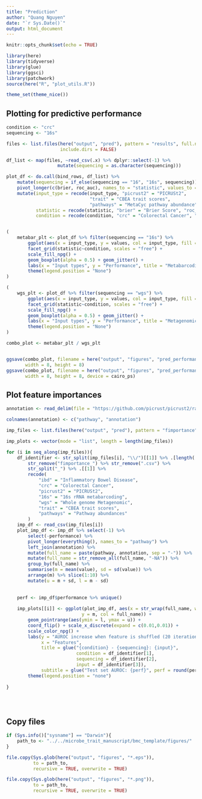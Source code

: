 ```yaml
---
title: "Prediction"
author: "Quang Nguyen"
date: "`r Sys.Date()`"
output: html_document
---
```


```r
knitr::opts_chunk$set(echo = TRUE)
```

```r
library(here)
library(tidyverse)
library(glue)
library(ggsci)
library(patchwork)
source(here("R", "plot_utils.R"))

theme_set(theme_nice())
```

## Plotting for predictive performance  

```r
condition <- "crc"
sequencing <- "16s"

files <- list.files(here("output", "pred"), pattern = "results", full.names = TRUE, 
                    include.dirs = FALSE)

df_list <- map(files, ~read_csv(.x) %>% dplyr::select(-1) %>% 
                   mutate(sequencing = as.character(sequencing)))

plot_df <- do.call(bind_rows, df_list) %>% 
    mutate(sequencing = if_else(sequencing == "16", "16s", sequencing)) %>% 
    pivot_longer(c(brier, roc_auc), names_to = "statistic", values_to = "values") %>% 
    mutate(input_type = recode(input_type, "picrust2" = "PICRUSt2", 
                               "trait" = "CBEA trait scores", 
                               "pathways" = "MetaCyc pathway abundance"),
           statistic = recode(statistic, "brier" = "Brier Score", "roc_auc" = "AUROC"), 
           condition = recode(condition, "crc" = "Colorectal Cancer", "ibd" = "Inflammatory Bowel Disease"))


(
    metabar_plt <- plot_df %>% filter(sequencing == "16s") %>% 
        ggplot(aes(x = input_type, y = values, col = input_type, fill = input_type)) + 
        facet_grid(statistic~condition, scales = "free") +
        scale_fill_npg() +
        geom_boxplot(alpha = 0.5) + geom_jitter() + 
        labs(x = "Input types", y = "Performance", title = "Metabarcoding data set") + 
        theme(legend.position = "None")
)

(
    wgs_plt <- plot_df %>% filter(sequencing == "wgs") %>% 
        ggplot(aes(x = input_type, y = values, col = input_type, fill = input_type)) + 
        facet_grid(statistic~condition, scales = "free") +
        scale_fill_npg() +
        geom_boxplot(alpha = 0.5) + geom_jitter() + 
        labs(x = "Input types", y = "Performance", title = "Metagenomic data set") + 
        theme(legend.position = "None")
)

combo_plot <- metabar_plt / wgs_plt


ggsave(combo_plot, filename = here("output", "figures", "pred_performance.png"), dpi = 300, 
       width = 8, height = 8)
ggsave(combo_plot, filename = here("output", "figures", "pred_performance.eps"), dpi = 300, 
       width = 8, height = 8, device = cairo_ps)
```

## Plot feature importances  
```r
annotation <- read_delim(file = "https://github.com/picrust/picrust2/raw/master/picrust2/default_files/description_mapfiles/metacyc_pathways_info.txt.gz", delim = "\t", col_names = FALSE)

colnames(annotation) <- c("pathway", "annotation")
```

```r
imp_files <- list.files(here("output", "pred"), pattern = "fimportance", full.names = TRUE)

imp_plots <- vector(mode = "list", length = length(imp_files))

for (i in seq_along(imp_files)){
    df_identifier <- str_split(imp_files[i], "\\/")[[1]] %>% .[length(.)] %>% 
        str_remove("fimportance_") %>% str_remove(".csv") %>% 
        str_split("_") %>% .[[1]] %>% 
        recode(
            "ibd" = "Inflammatory Bowel Disease", 
            "crc" = "Colorectal Cancer", 
            "picrust2" = "PICRUSt2",
            "16s" = "16s rRNA metabarcoding", 
            "wgs" = "Whole genome Metagenomic", 
            "trait" = "CBEA trait scores", 
            "pathways" = "Pathway abundances"
        )
    imp_df <- read_csv(imp_files[i]) 
    plot_imp_df <- imp_df %>% select(-1) %>% 
        select(-performance) %>% 
        pivot_longer(everything(), names_to = "pathway") %>%
        left_join(annotation) %>% 
        mutate(full_name = paste(pathway, annotation, sep = "-")) %>% 
        mutate(full_name = str_remove_all(full_name, "-NA")) %>%
        group_by(full_name) %>% 
        summarise(m = mean(value), sd = sd(value)) %>% 
        arrange(m) %>% slice(1:10) %>% 
        mutate(u = m + sd, l = m - sd)
    
    
    perf <- imp_df$performance %>% unique()
    
    imp_plots[[i]] <- ggplot(plot_imp_df, aes(x = str_wrap(full_name, width = 30), 
                            y = m, col = full_name)) + 
        geom_pointrange(aes(ymin = l, ymax = u)) + 
        coord_flip() + scale_x_discrete(expand = c(0.01,0.01)) + 
        scale_color_npg() +
        labs(y = "AUROC increase when feature is shuffled (20 iterations)", 
             x = "Features", 
             title = glue("{condition} - {sequencing}: {input}", 
                          condition = df_identifier[1], 
                          sequencing = df_identifier[2], 
                          input = df_identifier[3]), 
             subtitle = glue("Test set AUROC: {perf}", perf = round(perf,2))) + 
        theme(legend.position = "none")
    
}





```


## Copy files  

```r
if (Sys.info()["sysname"] == "Darwin"){
    path_to <- "../../microbe_trait_manuscript/bmc_template/figures/"
}

file.copy(Sys.glob(here("output", "figures", "*.eps")), 
          to = path_to,
          recursive = TRUE, overwrite = TRUE)

file.copy(Sys.glob(here("output", "figures", "*.png")), 
          to = path_to,
          recursive = TRUE, overwrite = TRUE)
```

